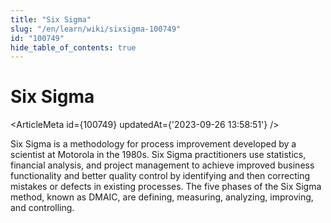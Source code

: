 ```yaml
---
title: "Six Sigma"
slug: "/en/learn/wiki/sixsigma-100749"
id: "100749"
hide_table_of_contents: true
---
```



# Six Sigma

<ArticleMeta id={100749} updatedAt={'2023-09-26 13:58:51'} />
<div className='border-solid border-b border-t-0 my-4 border-[var(--ifm-color-gray-300)]' />

Six Sigma is a methodology for process improvement developed by a scientist at Motorola in the 1980s. Six Sigma practitioners use statistics, financial analysis, and project management to achieve improved business functionality and better quality control by identifying and then correcting mistakes or defects in existing processes. The five phases of the Six Sigma method, known as DMAIC, are defining, measuring, analyzing, improving, and controlling.
